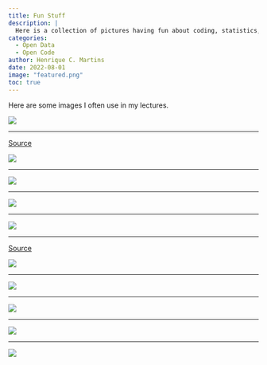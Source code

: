 ```yaml
---
title: Fun Stuff
description: |
  Here is a collection of pictures having fun about coding, statistics, and Finance.
categories:
  - Open Data
  - Open Code
author: Henrique C. Martins
date: 2022-08-01
image: "featured.png"
toc: true
---
```



Here are some images I often use in my lectures.

![](causality.jpg){fig-align="center"}

___


[Source](https://xkcd.com/552/)

![](correlation.png){fig-align="center"}
 
 
 
 
___


 ![](coding.jpg){fig-align="center"}

___

![](selection_bias.png){fig-align="center"}


___


![](quant_challenge.png){fig-align="center"}
 

___

[Source](https://xkcd.com/2283/)

![](exa_exabyte.png){fig-align="center"}





___


![](selection.jpg){fig-align="center"}

___

 ![](buysell.jpg){fig-align="center"}
 
 
 
 
 ___


![](dogbert.png){fig-align="center"}




___

 ![](risk.jpg){fig-align="center"}
